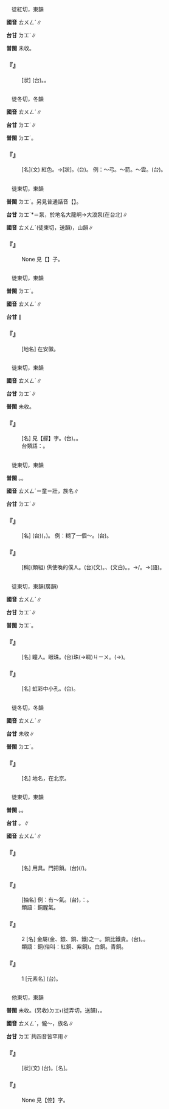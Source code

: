 
=={{ruby|朣|ㄊㄨㄥˊ}}==

　徒紅切，東韻

'''國音''' <rt>ㄊㄨㄥˊ</rt>∥

'''台甘''' <rt>ㄉㆲˊ</rt>∥

'''普閩''' 未收。

    

==='''『{{ruby|朣|ㄊㄨㄥˊ}}{{ruby|朦|ㄇㄥˊ}}』'''===
: [狀] (台){{ruby|月|ㆣㆤㆷ ͘}}{{ruby|/|ㆣㄨㆤㆷ ͘}}{{ruby|拄|ㄉㄨ˫}}{{ruby|即|ㄐㄧㄚㆷ}}{{ruby|出|ㄘㄨㆵ}}{{ruby|來|·ㄌㄞˊ}}。{{ruby|無|ㆠㄜˊ}}{{ruby|甚|ㄒㄧㆩˋ}}{{ruby|光|ㄍㆭ}}{{ruby|丌|ㆤ}}{{ruby|款|ㄎㄨㄢˋ}}。
    

=={{ruby|彤|ㄊㄨㄥˊ}}==

　徒冬切，冬韻

'''國音''' <rt>ㄊㄨㄥˊ</rt>∥

'''台甘''' <rt>ㄉㆲˊ</rt>∥

'''普閩''' <rt>ㄉㆲˊ</rt>。

    

==='''『{{ruby|彤|ㄊㄨㄥˊ}}』'''===
: [名](文) 紅色。→[狀]。(台){{ruby|漆|ㄘㄚㆵ}}{{ruby|紅|ㄤˊ}}{{ruby|色|ㄒㄧㆤㆶ}}{{ruby|丌|ㆤ}}。 例：～弓。～箭。～雲。(台){{ruby|紅|ㄤˊ}}{{ruby|色|ㄒㄧㆤㆶ}}{{ruby|丌|ㆤ}}{{ruby|雲|ㄏㄨㄣˊ}}。
    

=={{ruby|峒|ㄊㄨㄥˊ}}==

　徒東切，東韻

'''普閩''' <rt>ㄉㆲˊ</rt>。另見普通話音【{{ruby|峒|ㄉㄨㄥˋ}}】。

'''台甘''' <rt>ㄉㆲˊ</rt>{{ruby|。|ㄉㆲ˫}}*{{ruby|→|ㄅㆲ˫}}＝泵，於地名大龍峒→大浪泵(在台北)∥

'''國音''' <rt>ㄊㄨㄥˊ</rt>{{ruby|。|ㄉㄨㄥˋ}}(徒東切，送韻)，山韻∥

    

==='''『{{ruby|崆|ㄎㄨㄥ}}{{ruby|峒|ㄊㄨㄥˊ}}』'''===
: None 見【{{ruby|崆|ㄎㄨㄥ}}】子。
    

=={{ruby|烔|ㄊㄨㄥˊ}}==

　徒東切，東韻

'''普閩''' <rt>ㄉㆲˊ</rt>。

'''國音''' <rt>ㄊㄨㄥˊ</rt>∥

'''台甘''' {{ruby|*|ㄉㆲˊ}}∥

    

==='''『{{ruby|烔|ㄊㄨㄥˊ}}{{ruby|煬|ㄧㄤˊ}}{{ruby|河|ㄏㄜˊ}}』'''===
: [地名] 在安徽。
    

=={{ruby|艟|ㄊㄨㄥˊ}}==

　徒東切，東韻

'''國音''' <rt>ㄊㄨㄥˊ</rt>∥

'''台甘''' <rt>ㄉㆲˊ</rt>∥

'''普閩''' 未收。

    

==='''『{{ruby|艨|ㄇㄥˊ}}{{ruby|艟|ㄊㄨㄥˊ}}』'''===
: [名] 見【艨】字。(台){{ruby|艨|ㆠㆲˊ}}{{ruby|艟|ㄉㆲˊ}}。{{ruby|古|ㄍㆦˋ}}{{ruby|早|ㄗㄚˋ}}{{ruby|丌|ㆤ}}{{ruby|戰|ㄐㄧㄢ˪}}{{ruby|船|ㄗㄨㄣˊ}}。
:台類語：{{ruby|戰|ㄐㄧㄢ˪}}{{ruby|艦|ㄌㆰ˫}}{{ruby|→|ㄍㆰ˪}}。
:
    

=={{ruby|僮|ㄊㄨㄥˊ}}==

　徒東切，東韻

'''普閩''' {{ruby|(文)|ㄉㆲˊ}}。{{ruby|(白)|ㄉㄤˊ}}。

'''國音''' <rt>ㄊㄨㄥˊ</rt>＝童{{ruby|。|ㄓㄨㄤˋ}}＝壯，族名∥

'''台甘''' <rt>ㄉㆲˊ</rt>∥

    

==='''『{{ruby|僮|ㄊㄨㄥˊ}}{{ruby|兒|ㄦ}}』'''===
: [名] (台)({{ruby|殉|ㄙㄨㄣ˫}}{{ruby|葬|ㄗㆲ˪}}{{ruby|焚|ㄏㄨㄣˊ}}{{ruby|化|ㄏㄨㄚ˪}}{{ruby|用|ㄧㄥ˫}}{{ruby|/|ㄧㆲ˫}}{{ruby|丌|ㆤ}}{{ruby|紙|ㄗㄨㄚˋ}}{{ruby|糊|ㄍㆦˊ}}{{ruby|丌|ㆤ}}{{ruby|替|ㄊㄨㆤ˪}}{{ruby|/|ㄊㆤ˪}}{{ruby|身|ㄒㄧㄣ}}，{{ruby|紙|ㄗㄨㄚˋ}}{{ruby|翁|ㄤ}}{{ruby|仔|ㄚ}})。 例：糊了一個～。(台){{ruby|糊|ㄍㆦˊ}}{{ruby|一|ㄐㄧㆵ ͘}}{{ruby|身|ㄒㄧㄢ}}{{ruby|替|ㄊㄨㆤ˪}}{{ruby|/|ㄊㆤ˪}}{{ruby|身|ㄒㄧㄣ}}。
    

==='''『{{ruby|僮|ㄊㄨㄥˊ}}{{ruby|僕|ㄆㄨˊ}}』'''===
: [稱](類組) 供使喚的僕人。(台){{ruby|僮|ㄉㆲˊ}}{{ruby|僕|ㄅㆦㆶ ͘}}(文)。{{ruby|奴|ㄌㆦˊ}}{{ruby|僕|ㄅㆦㆶ ͘}}、{{ruby|奴|ㄌㆦˊ}}{{ruby|才|ㄗㄞˊ}}(文白)。{{ruby|囝|ㄍㄢˋ}}{{ruby|仔|ㄚ}}。→{{ruby|簡|ㄍㄢˋ}}/{{ruby|<mark>&#xf984f;</mark>|ㄍㄢˋ}}{{ruby|仔|ㄚ}}。→{{ruby|<mark>&#xffb51;</mark>|ㆣㄧㄣˋ}}{{ruby|孲|ㄚˋ}}{{ruby|工|ㄍㄤ}}(語)。
    

=={{ruby|瞳|ㄊㄨㄥˊ}}==

　徒東切，東韻(廣韻)

'''國音''' <rt>ㄊㄨㄥˊ</rt>∥

'''台甘''' <rt>ㄉㆲˊ</rt>∥

'''普閩''' <rt>ㄉㆲˊ</rt>。

    

==='''『{{ruby|瞳|ㄊㄨㄥˊ}}』'''===
: [名] 瞳人。眼珠。(台){{ruby|目|ㆠㄚㆶ ͘}}珠(→睭)<rt>ㄐㄧㄨ</rt>{{ruby|仁|ㆢㄧㄣˊ}}{{ruby|/|ㄌㄧㄣˊ}}。{{ruby|目|ㆠㄚㆶ ͘}}{{ruby|珠|ㄗㄨ}}(→{{ruby|睭|ㄐㄧㄨ}})。
    

==='''『{{ruby|瞳|ㄊㄨㄥˊ}}{{ruby|孔|ㄎㄨㄥˇ}}』'''===
: [名] 虹彩中小孔。(台){{ruby|瞳|ㄉㆲˊ}}{{ruby|孔|ㄎㆲˋ}}。
    

=={{ruby|<mark>&#xf984b;</mark>|ㄊㄨㄥˊ}}==

　徒冬切，冬韻

'''國音''' <rt>ㄊㄨㄥˊ</rt>∥

'''台甘''' 未收∥

'''普閩''' <rt>ㄉㆲˊ</rt>{{ruby|、|ㄅㆲ}}。

    

==='''『{{ruby|<mark>&#xf984b;</mark>|ㄊㄨㄥˊ}}{{ruby|峪|ㄩˋ}}』'''===
: [名] 地名，在北京。
    

=={{ruby|銅|ㄊㄨㄥˊ}}==

　徒東切，東韻

'''普閩''' {{ruby|(文)|ㄉㆲˊ}}。{{ruby|(語)|ㄉㄤˊ}}。

'''台甘''' {{ruby|(文)|ㄉㆲˊ}}。{{ruby|(語)|ㄉㄤˊ}}∥

'''國音''' <rt>ㄊㄨㄥˊ</rt>∥

    

==='''『{{ruby|銅|ㄊㄨㄥˊ}}{{ruby|門|ㄇㄣˊ}}{{ruby|把|ㄅㄚˋ}}{{ruby|兒|ㄦ}}』'''===
: [名] 用具。門把鎖。(台){{ruby|銅|ㄉㄤˊ}}{{ruby|做|ㄗㄨㆤ˪}}{{ruby|/|ㄗㄜ˪}}{{ruby|掛|ㄍㄨㄚ˪}}{{ruby|鎖|ㄙㄜˋ}}{{ruby|會|ㄨㆤ˫}}{{ruby|/|ㆤ˫}}{{ruby|鏇|ㄗㄨㄣ˫}}{{ruby|/|ㄗㄨㄢ˫}}{{ruby|得|ㄉㄧㆵ}}{{ruby|丌|ㆤ}}{{ruby|門|ㄇㆭˊ}}{{ruby|<mark>&#xf8fb5;</mark>|ㄎㄧㄢ}}(/{{ruby|門|ㄇㆭˊ}}{{ruby|啄|ㄉㄠㆷ}}{{ruby|仔|ㄚ}})。
    

==='''『{{ruby|銅|ㄊㄨㄥˊ}}{{ruby|臭|ㄔㄡˋ}}』'''===
: [抽名] 例：有～氣。(台){{ruby|臭|ㄘㄠ˪}}{{ruby|銅|ㄉㄤˊ}}{{ruby|<mark>&#xffaf9;</mark>|ㄒㄧㄢ}}{{ruby|味|ㆠㄧ˫}}，{{ruby|是|ㄒㄧ˫}}{{ruby|講|ㄍㆲˋ}}{{ruby|→|ㄍㆲ}}：{{ruby|做|ㄗㄨㆤ˪}}{{ruby|/|ㄗㄜ˪}}{{ruby|人|ㄌㄤˊ}}{{ruby|愛|ㄞ˪}}{{ruby|錢|ㄐㆪˊ}}{{ruby|財|ㄗㄞˊ}}{{ruby|愛|ㄞ˪}}{{ruby|了|ㄌㄧㄠˋ}}{{ruby|傷|ㄒㄧㆫ}}{{ruby|/|ㄒㄧㆧ}}{{ruby|過|ㄍㆤ˪}}{{ruby|/|ㄍㄨㆤ˪}}{{ruby|頭|ㄊㄠˊ}}。
:類語：銅腥氣。
:
    

==='''『{{ruby|銅|ㄊㄨㄥˊ}}』'''===
:2  [名] 金屬(金、銀、銅、鐵)之一。銅比鐵貴。(台){{ruby|一|ㄐㄧㆵ ͘}}{{ruby|種|ㄐㄧㆲˋ}}{{ruby|金|ㄍㄧㆬ}}{{ruby|屬|ㄒㄧㆦㆶ ͘}}。{{ruby|銅|ㄉㄤˊ}}{{ruby|比|ㄅㄧˋ}}{{ruby|鐵|ㄊㄧㆷ}}{{ruby|較|ㄎㄚㆷ}}{{ruby|貴|ㄍㄨㄧ˪}}。
:類語：銅(俗叫：紅銅、紫銅)。白銅。青銅。
:
    

==='''『{{ruby|銅|ㄊㄨㄥˊ}}』'''===
:1  [元素名] (台){{ruby|銅|ㄉㄤˊ}}{{ruby|/|ㄉㆲˊ}}。
    

=={{ruby|侗|ㄊㄨㄥˊ}}==

　他東切，東韻

'''普閩''' 未收。(另收)<rt>ㄉㆲ˫</rt>(徙弄切，送韻)，{{ruby|侗|ㄉㆲ˫}}{{ruby|族|ㄗㆦㆶ ͘}}。

'''國音''' <rt>ㄊㄨㄥˊ</rt>{{ruby|。|ㄊㄨㄥˇ}}，儱～{{ruby|。|ㄉㄨㄥˋ}}，族名∥

'''台甘''' <rt>ㄉㆲˊ</rt>{{ruby|。|ㄉㆲ}}{{ruby|。|ㄊㆲ}}{{ruby|。|ㄊㆲˋ}}共四音皆罕用∥

    

==='''『{{ruby|侗|ㄊㄨㄥˊ}}』'''===
: [狀](文) (台){{ruby|無|ㆠㄜˊ}}{{ruby|智|ㄉㄧ˪}}{{ruby|識|ㄒㄧㆤㆶ}}{{ruby|丌|ㆤ}}{{ruby|款|ㄎㄨㄢˋ}}。[名]{{ruby|不|ㄅㄨㆵ}}{{ruby|成|ㄒㄧㄥˊ}}{{ruby|器|ㄎㄧ˪}}{{ruby|丌|ㆤ}}{{ruby|人|ㄌㄤˊ}}。
    

==='''『{{ruby|倥|ㄎㄨㄥ}}{{ruby|侗|ㄊㄨㄥˊ}}』'''===
: None 見【倥】字。
    
